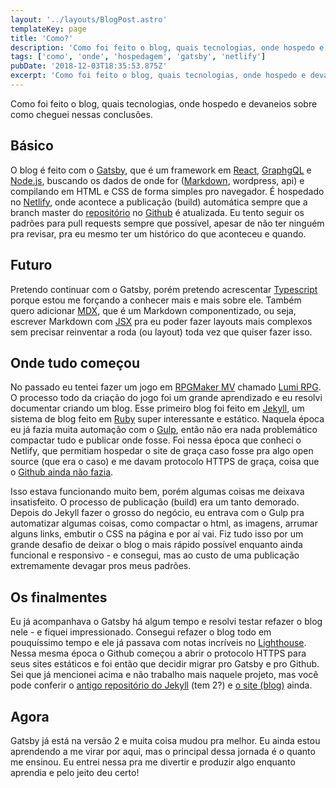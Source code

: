 ```yaml
---
layout: '../layouts/BlogPost.astro'
templateKey: page
title: 'Como?'
description: 'Como foi feito o blog, quais tecnologias, onde hospedo e devaneios sobre como cheguei nessas conclusões.'
tags: ['como', 'onde', 'hospedagem', 'gatsby', 'netlify']
pubDate: '2018-12-03T18:35:53.875Z'
excerpt: 'Como foi feito o blog, quais tecnologias, onde hospedo e devaneios sobre como cheguei nessas conclusões.'
---
```


Como foi feito o blog, quais tecnologias, onde hospedo e devaneios sobre como
cheguei nessas conclusões.

## Básico

O blog é feito com o [Gatsby](https://gatsbyjs.org), que é um framework em
[React](https://reactjs.org), [GraphgQL](https://graphql.org) e
[Node.js](https://nodejs.org), buscando os dados de onde for
([Markdown](https://daringfireball.net/projects/markdown/), wordpress, api) e
compilando em HTML e CSS de forma simples pro navegador. É hospedado no
[Netlify](https://www.netlify.com/), onde acontece a publicação (build)
automática sempre que a branch master do
[repositório](https://github.com/bsides/blog) no [Github](https://github.com)
é atualizada. Eu tento seguir os padrões para pull requests sempre que possível,
apesar de não ter ninguém pra revisar, pra eu mesmo ter um histórico do que
aconteceu e quando.

## Futuro

Pretendo continuar com o Gatsby, porém pretendo acrescentar
[Typescript](https://www.typescriptlang.org/) porque estou me forçando a
conhecer mais e mais sobre ele. Também quero adicionar
[MDX](https://mdxjs.com/), que é um Markdown componentizado, ou seja, escrever
Markdown com [JSX](https://reactjs.org/docs/introducing-jsx.html) pra eu poder
fazer layouts mais complexos sem precisar reinventar a roda (ou layout) toda
vez que quiser fazer isso.

## Onde tudo começou

No passado eu tentei fazer um jogo em
[RPGMaker MV](https://www.rpgmakerweb.com/products/programs/rpg-maker-mv)
chamado [Lumi RPG](https://lumirpg.github.io). O processo todo da criação do
jogo foi um grande aprendizado e eu resolvi documentar criando um blog. Esse
primeiro blog foi feito em [Jekyll](https://jekyllrb.com), um sistema de blog
feito em [Ruby](https://www.ruby-lang.org) super interessante e estático.
Naquela época eu já fazia muita automação com o [Gulp](https://gulpjs.com),
então não era nada problemático compactar tudo e publicar onde fosse. Foi nessa
época que conheci o Netlify, que permitiam hospedar o site de graça caso fosse
pra algo open source (que era o caso) e me davam protocolo HTTPS de graça,
coisa que o
[Github ainda não fazia](https://github.com/isaacs/github/issues/156).

Isso estava funcionando muito bem, porém algumas coisas me deixava insatisfeito.
O processo de publicação (build) era um tanto demorado. Depois do Jekyll fazer
o grosso do negócio, eu entrava com o Gulp pra automatizar algumas coisas, como
compactar o html, as imagens, arrumar alguns links, embutir o CSS na página
e por aí vai. Fiz tudo isso por um grande desafio de deixar o blog o mais
rápido possível enquanto ainda funcional e responsivo - e consegui, mas ao
custo de uma publicação extremamente devagar pros meus padrões.

## Os finalmentes

Eu já acompanhava o Gatsby há algum tempo e resolvi testar refazer o blog nele -
e fiquei impressionado. Consegui refazer o blog todo em pouquíssimo tempo e
ele já passava com notas incríveis no
[Lighthouse](https://developers.google.com/web/tools/lighthouse). Nessa mesma
época o Github começou a abrir o protocolo HTTPS para seus sites estáticos e
foi então que decidir migrar pro Gatsby e pro Github. Sei que já mencionei
acima e não trabalho mais naquele projeto, mas você pode conferir o
[antigo repositório do Jekyll](https://github.com/lumirpg) (tem 2?) e
[o site (blog)](https://lumirpg.github.io) ainda.

## Agora

Gatsby já está na versão 2 e muita coisa mudou pra melhor. Eu ainda estou
aprendendo a me virar por aqui, mas o principal dessa jornada é o quanto me
ensinou. Eu entrei nessa pra me divertir e produzir algo enquanto aprendia e
pelo jeito deu certo!
